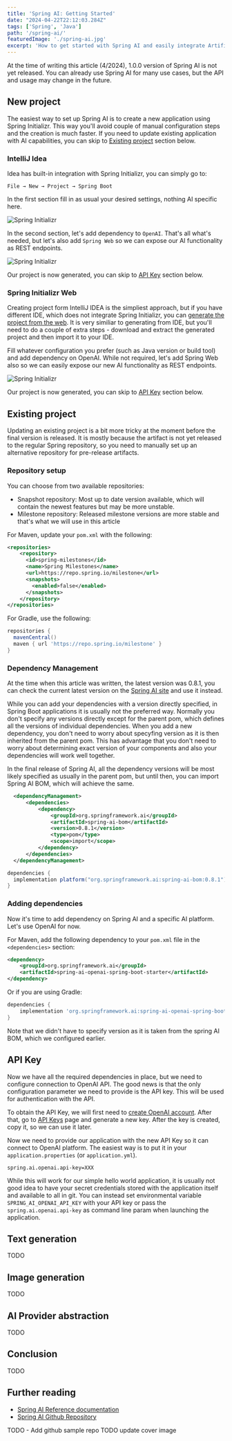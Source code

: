 ```yaml
---
title: 'Spring AI: Getting Started'
date: "2024-04-22T22:12:03.284Z"
tags: ['Spring', 'Java']
path: '/spring-ai/'
featuredImage: './spring-ai.jpg'
excerpt: 'How to get started with Spring AI and easily integrate Artificial Intelligence functionality into your Spring Boot application.'
---
```


<PostHeader frontmatter={props.data.mdx.frontmatter} />

<Info>At the time of writing this article (4/2024), 1.0.0 version of Spring AI is not yet released. You can already use Spring AI for many use cases, but the API and usage may change in the future.</Info>

## New project
The easiest way to set up Spring AI is to create a new application using Spring Initializr. This way you'll avoid couple of manual configuration steps and the creation is much faster. If you need to update existing application with AI capabilities, you can skip to [Existing project](#existing-project) section below.

### IntelliJ Idea
Idea has built-in integration with Spring Initializr, you can simply go to:

```
File → New → Project → Spring Boot
```

In the first section fill in as usual your desired settings, nothing AI specific here.

![Spring Initializr](spring-initializr-idea-1.png)

In the second section, let's add dependency to `OpenAI`. That's all what's needed, but let's also add `Spring Web` so we can expose our AI functionality as REST endpoints.

![Spring Initializr](spring-initializr-idea-2.png)

Our project is now generated, you can skip to [API Key](#api-key) section below.

### Spring Initializr Web
Creating project form IntelliJ IDEA is the simpliest approach, but if you have different IDE, which does not integrate Spring Initializr, you can [generate the project from the web](https://start.spring.io/). It is very similiar to generating from IDE, but you'll need to do a couple of extra steps - download and extract the generated project and then import it to your IDE.

Fill whatever configuration you prefer (such as Java version or build tool) and add dependency on OpenAI. While not required, let's add Spring Web also so we can easily expose our new AI functionality as REST endpoints.

![Spring Initializr](spring-initializr-web.png)

Our project is now generated, you can skip to [API Key](#api-key) section below.

## Existing project
Updating an existing project is a bit more tricky at the moment before the final version is released. It is mostly because the artifact is not yet released to the regular Spring repository, so you need to manually set up an alternative repository for pre-release artifacts.

### Repository setup
You can choose from two available repositories:
- Snapshot repository: Most up to date version available, which will contain the newest features but may be more unstable.
- Milestone repository: Released milestone versions are more stable and that's what we will use in this article

For Maven, update your `pom.xml` with the following:

```xml
<repositories>
    <repository>
      <id>spring-milestones</id>
      <name>Spring Milestones</name>
      <url>https://repo.spring.io/milestone</url>
      <snapshots>
        <enabled>false</enabled>
      </snapshots>
    </repository>
</repositories>
```

For Gradle, use the following:

```groovy
repositories {
  mavenCentral()
  maven { url 'https://repo.spring.io/milestone' }
}
```

### Dependency Management

<Info>At the time when this article was written, the latest version was 0.8.1, you can check the current latest version on the <a href="https://docs.spring.io/spring-ai/docs/">Spring AI site</a> and use it instead.</Info>

While you can add your dependencies with a version directly specified, in Spring Boot applications it is usually not the preferred way. Normally you don't specify any versions directly except for the parent pom, which defines all the versions of individual dependencies. When you add a new dependency, you don't need to worry about specyfing version as it is then inherited from the parent pom. This has advantage that you don't need to worry about determining exact version of your components and also your dependencies will work well together.

In the final release of Spring AI, all the dependency versions will be most likely specified as usually in the parent pom, but until then, you can import Spring AI BOM, which will achieve the same.

```xml
  <dependencyManagement>
      <dependencies>
          <dependency>
              <groupId>org.springframework.ai</groupId>
              <artifactId>spring-ai-bom</artifactId>
              <version>0.8.1</version>
              <type>pom</type>
              <scope>import</scope>
          </dependency>
      </dependencies>
  </dependencyManagement>
```

```groovy
dependencies {
  implementation platform("org.springframework.ai:spring-ai-bom:0.8.1")
}
```


### Adding dependencies
Now it's time to add dependency on Spring AI and a specific AI platform. Let's use OpenAI for now.

For Maven, add the following dependency to your `pom.xml` file in the `<dependencies>` section:

```xml
<dependency>
    <groupId>org.springframework.ai</groupId>
    <artifactId>spring-ai-openai-spring-boot-starter</artifactId>
</dependency>
```

Or if you are using Gradle:

```groovy
dependencies {
    implementation 'org.springframework.ai:spring-ai-openai-spring-boot-starter'
}
```

Note that we didn't have to specify version as it is taken from the spring AI BOM, which we configured earlier.

## API Key
Now we have all the required dependencies in place, but we need to configure connection to OpenAI API. The good news is that the only configuration parameter we need to provide is the API key. This will be used for authentication with the API.

To obtain the API Key, we will first need to [create OpenAI account](https://platform.openai.com/signup). After that, go to [API Keys](https://platform.openai.com/api-keys) page and generate a new key. After the key is created, copy it, so we can use it later.

Now we need to provide our application with the new API Key so it can connect to OpenAI platform. The easiest way is to put it in your `application.properties` (or `application.yml`).

```properties
spring.ai.openai.api-key=XXX
```

<Info>While this will work for our simple hello world application, it is usually not good idea to have your secret credentials stored with the application itself and available to all in git. You can instead set environmental variable `SPRING_AI_OPENAI_API_KEY` with your API key or pass the `spring.ai.openai.api-key` as command line param when launching the application.</Info>

## Text generation
TODO

## Image generation
TODO

## AI Provider abstraction
TODO

## Conclusion
TODO

## Further reading
- [Spring AI Reference documentation](https://docs.spring.io/spring-ai/reference/index.html)
- [Spring AI Github Repository](https://github.com/spring-projects/spring-ai)

TODO - Add github sample repo
TODO update cover image
